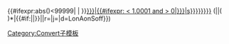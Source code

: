{{convert/numdisp|{{{1|2+1/2}}}}}{{#ifexpr:abs({{{1|2}}})<99999|&nbsp;|&#32;}}[[{{{t|{{{n}}}}}}|{{#ifexpr:{{{1|2}}} < 1.0001 and {{{1|2}}} > 0|{{{u|{{{n}}}}}}|{{{u|{{{l|{{{n}}}s}}}}}}}}]] ({{convert/{{#if:{{{2|}}}|{{{o}}}|{{{3}}}}}|{{{1}}}|( {{{1}}} )*{{{b}}}|{{#if:{{{2|}}}|{{{3|}}}|{{{4|}}}}}|{{{s|}}}|r={{{r}}}|j={{{j}}}|d=LonAonSoff}})<noinclude>
[[Category:Convert子模板]]
</noinclude>
